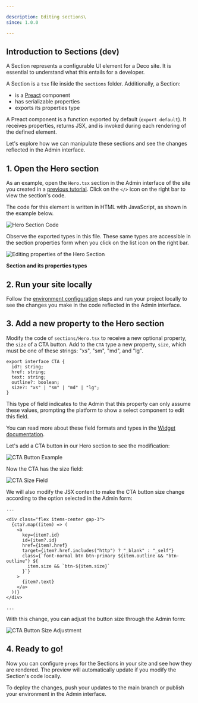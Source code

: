 ```yaml
---

description: Editing sections\
since: 1.0.0

---
```


## Introduction to Sections (dev)

A Section represents a configurable UI element for a Deco site. It is essential
to understand what this entails for a developer.

A Section is a `tsx` file inside the `sections` folder. Additionally, a Section:

- is a [Preact](https://preactjs.com/) component
- has serializable properties
- exports its properties type

A Preact component is a function exported by default (`export default`). It
receives properties, returns JSX, and is invoked during each rendering of the
defined element.

Let's explore how we can manipulate these sections and see the changes reflected
in the Admin interface.

## 1. Open the Hero section

As an example, open the `Hero.tsx` section in the Admin interface of the site
you created in a [previous tutorial](https://deco.cx/docs/en/getting-started/creating-a-site).
Click on the `</>` icon on the right bar to view the section's code.

The code for this element is written in HTML with JavaScript, as shown in the
example below.

![Hero Section Code](https://deco.cx/docs/editable-section/hero-section-code.png)

Observe the exported types in this file. These same types are accessible in the
section properties form when you click on the list icon on the right bar.

![Editing properties of the Hero Section](https://deco.cx/docs/editable-section/section-props.png)

**Section and its properties types**

## 2. Run your site locally

Follow the [environment configuration](https://deco.cx/docs/en/developing-guide/setup) steps
and run your project locally to see the changes you make in the code reflected
in the Admin interface.

## 3. Add a new property to the Hero section

Modify the code of `sections/Hero.tsx` to receive a new optional property, the
`size` of a CTA button. Add to the `CTA` type a new property, `size`, which must
be one of these strings: "xs", "sm", "md", and "lg".

```tsx
export interface CTA {
  id?: string;
  href: string;
  text: string;
  outline?: boolean;
  size?: "xs" | "sm" | "md" | "lg";
}
```

This type of field indicates to the Admin that this property can only assume
these values, prompting the platform to show a select component to edit this
field.

You can read more about these field formats and types in the
[Widget documentation](https://deco.cx/docs/en/developing-capabilities/section-properties/widgets).

Let's add a CTA button in our Hero section to see the modification:

![CTA Button Example](https://deco.cx/docs/editable-section/cta-button-example.png)

Now the CTA has the size field:

![CTA Size Field](https://deco.cx/docs/editable-section/cta-size-field.png)

We will also modify the JSX content to make the CTA button size change according
to the option selected in the Admin form:

```tsx
...

<div class="flex items-center gap-3">
  {cta?.map((item) => (
    <a
      key={item?.id}
      id={item?.id}
      href={item?.href}
      target={item?.href.includes("http") ? "_blank" : "_self"}
      class={`font-normal btn btn-primary ${item.outline && "btn-outline"} ${
        item.size && `btn-${item.size}`
      }`}
    >
      {item?.text}
    </a>
  ))}
</div>

...
```

With this change, you can adjust the button size through the Admin form:

![CTA Button Size Adjustment](https://deco.cx/docs/editable-section/cta-button-size-adjustment.gif)

## 4. Ready to go!

Now you can configure `props` for the Sections in your site and see how they are
rendered. The preview will automatically update if you modify the Section's code
locally.

To deploy the changes, push your updates to the main branch or publish your
environment in the Admin interface.
